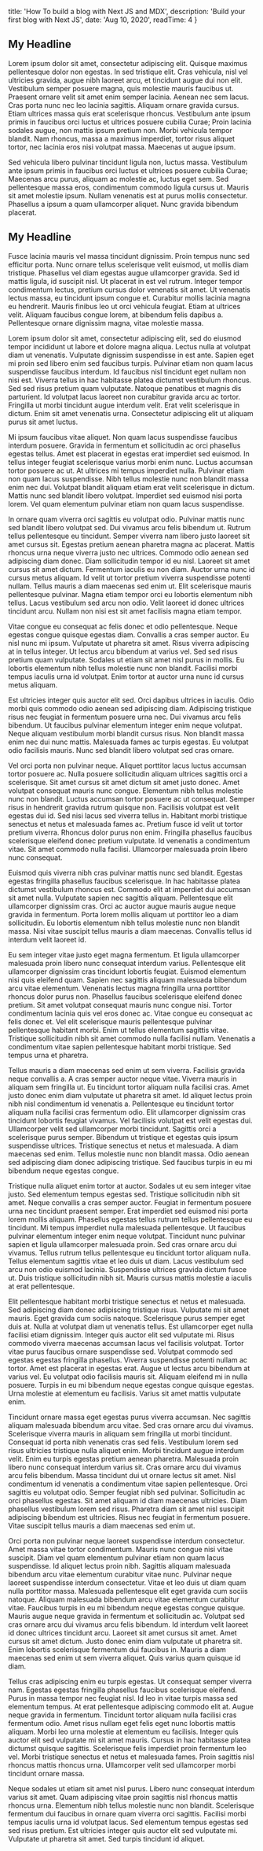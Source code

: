 
  title: 'How To build a blog with Next JS and MDX',
  description: 'Build your first blog with Next JS',
  date: 'Aug 10, 2020',
  readTime: 4
}


## My Headline

Lorem ipsum dolor sit amet, consectetur adipiscing elit. Quisque maximus pellentesque dolor non egestas. In sed tristique elit. Cras vehicula, nisl vel ultricies gravida, augue nibh laoreet arcu, et tincidunt augue dui non elit. Vestibulum semper posuere magna, quis molestie mauris faucibus ut. Praesent ornare velit sit amet enim semper lacinia. Aenean nec sem lacus. Cras porta nunc nec leo lacinia sagittis. Aliquam ornare gravida cursus. Etiam ultrices massa quis erat scelerisque rhoncus. Vestibulum ante ipsum primis in faucibus orci luctus et ultrices posuere cubilia Curae; Proin lacinia sodales augue, non mattis ipsum pretium non. Morbi vehicula tempor blandit. Nam rhoncus, massa a maximus imperdiet, tortor risus aliquet tortor, nec lacinia eros nisi volutpat massa. Maecenas ut augue ipsum.

Sed vehicula libero pulvinar
tincidunt ligula non, luctus massa. Vestibulum ante ipsum primis in faucibus orci luctus et ultrices posuere cubilia Curae; Maecenas arcu purus, aliquam ac molestie ac, luctus eget sem. Sed pellentesque massa eros, condimentum commodo ligula cursus ut. Mauris sit amet molestie ipsum. Nullam venenatis est at purus mollis consectetur. Phasellus a ipsum a quam ullamcorper aliquet. Nunc gravida bibendum placerat.

## My Headline

Fusce lacinia mauris vel massa tincidunt dignissim. Proin tempus nunc sed efficitur porta. Nunc ornare tellus scelerisque velit euismod, ut mollis diam tristique. Phasellus vel diam egestas augue ullamcorper gravida. Sed id mattis ligula, id suscipit nisl. Ut placerat in est vel rutrum. Integer tempor condimentum lectus, pretium cursus dolor venenatis sit amet. Ut venenatis lectus massa, eu tincidunt ipsum congue et. Curabitur mollis lacinia magna eu hendrerit. Mauris finibus leo ut orci vehicula feugiat. Etiam at ultrices velit. Aliquam faucibus congue lorem, at bibendum felis dapibus a. Pellentesque ornare dignissim magna, vitae molestie massa.

Lorem ipsum dolor sit amet, consectetur adipiscing elit, sed do eiusmod tempor incididunt ut labore et dolore magna aliqua. Lectus nulla at volutpat diam ut venenatis. Vulputate dignissim suspendisse in est ante. Sapien eget mi proin sed libero enim sed faucibus turpis. Pulvinar etiam non quam lacus suspendisse faucibus interdum. Id faucibus nisl tincidunt eget nullam non nisi est. Viverra tellus in hac habitasse platea dictumst vestibulum rhoncus. Sed sed risus pretium quam vulputate. Natoque penatibus et magnis dis parturient. Id volutpat lacus laoreet non curabitur gravida arcu ac tortor. Fringilla ut morbi tincidunt augue interdum velit. Erat velit scelerisque in dictum. Enim sit amet venenatis urna. Consectetur adipiscing elit ut aliquam purus sit amet luctus.

Mi ipsum faucibus vitae aliquet. Non quam lacus suspendisse faucibus interdum posuere. Gravida in fermentum et sollicitudin ac orci phasellus egestas tellus. Amet est placerat in egestas erat imperdiet sed euismod. In tellus integer feugiat scelerisque varius morbi enim nunc. Luctus accumsan tortor posuere ac ut. At ultrices mi tempus imperdiet nulla. Pulvinar etiam non quam lacus suspendisse. Nibh tellus molestie nunc non blandit massa enim nec dui. Volutpat blandit aliquam etiam erat velit scelerisque in dictum. Mattis nunc sed blandit libero volutpat. Imperdiet sed euismod nisi porta lorem. Vel quam elementum pulvinar etiam non quam lacus suspendisse.

In ornare quam viverra orci sagittis eu volutpat odio. Pulvinar mattis nunc sed blandit libero volutpat sed. Dui vivamus arcu felis bibendum ut. Rutrum tellus pellentesque eu tincidunt. Semper viverra nam libero justo laoreet sit amet cursus sit. Egestas pretium aenean pharetra magna ac placerat. Mattis rhoncus urna neque viverra justo nec ultrices. Commodo odio aenean sed adipiscing diam donec. Diam sollicitudin tempor id eu nisl. Laoreet sit amet cursus sit amet dictum. Fermentum iaculis eu non diam. Auctor urna nunc id cursus metus aliquam. Id velit ut tortor pretium viverra suspendisse potenti nullam. Tellus mauris a diam maecenas sed enim ut. Elit scelerisque mauris pellentesque pulvinar. Magna etiam tempor orci eu lobortis elementum nibh tellus. Lacus vestibulum sed arcu non odio. Velit laoreet id donec ultrices tincidunt arcu. Nullam non nisi est sit amet facilisis magna etiam tempor.

Vitae congue eu consequat ac felis donec et odio pellentesque. Neque egestas congue quisque egestas diam. Convallis a cras semper auctor. Eu nisl nunc mi ipsum. Vulputate ut pharetra sit amet. Risus viverra adipiscing at in tellus integer. Ut lectus arcu bibendum at varius vel. Sed sed risus pretium quam vulputate. Sodales ut etiam sit amet nisl purus in mollis. Eu lobortis elementum nibh tellus molestie nunc non blandit. Facilisi morbi tempus iaculis urna id volutpat. Enim tortor at auctor urna nunc id cursus metus aliquam.

Est ultricies integer quis auctor elit sed. Orci dapibus ultrices in iaculis. Odio morbi quis commodo odio aenean sed adipiscing diam. Adipiscing tristique risus nec feugiat in fermentum posuere urna nec. Dui vivamus arcu felis bibendum. Ut faucibus pulvinar elementum integer enim neque volutpat. Neque aliquam vestibulum morbi blandit cursus risus. Non blandit massa enim nec dui nunc mattis. Malesuada fames ac turpis egestas. Eu volutpat odio facilisis mauris. Nunc sed blandit libero volutpat sed cras ornare.

Vel orci porta non pulvinar neque. Aliquet porttitor lacus luctus accumsan tortor posuere ac. Nulla posuere sollicitudin aliquam ultrices sagittis orci a scelerisque. Sit amet cursus sit amet dictum sit amet justo donec. Amet volutpat consequat mauris nunc congue. Elementum nibh tellus molestie nunc non blandit. Luctus accumsan tortor posuere ac ut consequat. Semper risus in hendrerit gravida rutrum quisque non. Facilisis volutpat est velit egestas dui id. Sed nisi lacus sed viverra tellus in. Habitant morbi tristique senectus et netus et malesuada fames ac. Pretium fusce id velit ut tortor pretium viverra. Rhoncus dolor purus non enim. Fringilla phasellus faucibus scelerisque eleifend donec pretium vulputate. Id venenatis a condimentum vitae. Sit amet commodo nulla facilisi. Ullamcorper malesuada proin libero nunc consequat.

Euismod quis viverra nibh cras pulvinar mattis nunc sed blandit. Egestas egestas fringilla phasellus faucibus scelerisque. In hac habitasse platea dictumst vestibulum rhoncus est. Commodo elit at imperdiet dui accumsan sit amet nulla. Vulputate sapien nec sagittis aliquam. Pellentesque elit ullamcorper dignissim cras. Orci ac auctor augue mauris augue neque gravida in fermentum. Porta lorem mollis aliquam ut porttitor leo a diam sollicitudin. Eu lobortis elementum nibh tellus molestie nunc non blandit massa. Nisi vitae suscipit tellus mauris a diam maecenas. Convallis tellus id interdum velit laoreet id.

Eu sem integer vitae justo eget magna fermentum. Et ligula ullamcorper malesuada proin libero nunc consequat interdum varius. Pellentesque elit ullamcorper dignissim cras tincidunt lobortis feugiat. Euismod elementum nisi quis eleifend quam. Sapien nec sagittis aliquam malesuada bibendum arcu vitae elementum. Venenatis lectus magna fringilla urna porttitor rhoncus dolor purus non. Phasellus faucibus scelerisque eleifend donec pretium. Sit amet volutpat consequat mauris nunc congue nisi. Tortor condimentum lacinia quis vel eros donec ac. Vitae congue eu consequat ac felis donec et. Vel elit scelerisque mauris pellentesque pulvinar pellentesque habitant morbi. Enim ut tellus elementum sagittis vitae. Tristique sollicitudin nibh sit amet commodo nulla facilisi nullam. Venenatis a condimentum vitae sapien pellentesque habitant morbi tristique. Sed tempus urna et pharetra.

Tellus mauris a diam maecenas sed enim ut sem viverra. Facilisis gravida neque convallis a. A cras semper auctor neque vitae. Viverra mauris in aliquam sem fringilla ut. Eu tincidunt tortor aliquam nulla facilisi cras. Amet justo donec enim diam vulputate ut pharetra sit amet. Id aliquet lectus proin nibh nisl condimentum id venenatis a. Pellentesque eu tincidunt tortor aliquam nulla facilisi cras fermentum odio. Elit ullamcorper dignissim cras tincidunt lobortis feugiat vivamus. Vel facilisis volutpat est velit egestas dui. Ullamcorper velit sed ullamcorper morbi tincidunt. Sagittis orci a scelerisque purus semper. Bibendum ut tristique et egestas quis ipsum suspendisse ultrices. Tristique senectus et netus et malesuada. A diam maecenas sed enim. Tellus molestie nunc non blandit massa. Odio aenean sed adipiscing diam donec adipiscing tristique. Sed faucibus turpis in eu mi bibendum neque egestas congue.

Tristique nulla aliquet enim tortor at auctor. Sodales ut eu sem integer vitae justo. Sed elementum tempus egestas sed. Tristique sollicitudin nibh sit amet. Neque convallis a cras semper auctor. Feugiat in fermentum posuere urna nec tincidunt praesent semper. Erat imperdiet sed euismod nisi porta lorem mollis aliquam. Phasellus egestas tellus rutrum tellus pellentesque eu tincidunt. Mi tempus imperdiet nulla malesuada pellentesque. Ut faucibus pulvinar elementum integer enim neque volutpat. Tincidunt nunc pulvinar sapien et ligula ullamcorper malesuada proin. Sed cras ornare arcu dui vivamus. Tellus rutrum tellus pellentesque eu tincidunt tortor aliquam nulla. Tellus elementum sagittis vitae et leo duis ut diam. Lacus vestibulum sed arcu non odio euismod lacinia. Suspendisse ultrices gravida dictum fusce ut. Duis tristique sollicitudin nibh sit. Mauris cursus mattis molestie a iaculis at erat pellentesque.

Elit pellentesque habitant morbi tristique senectus et netus et malesuada. Sed adipiscing diam donec adipiscing tristique risus. Vulputate mi sit amet mauris. Eget gravida cum sociis natoque. Scelerisque purus semper eget duis at. Nulla at volutpat diam ut venenatis tellus. Est ullamcorper eget nulla facilisi etiam dignissim. Integer quis auctor elit sed vulputate mi. Risus commodo viverra maecenas accumsan lacus vel facilisis volutpat. Tortor vitae purus faucibus ornare suspendisse sed. Volutpat commodo sed egestas egestas fringilla phasellus. Viverra suspendisse potenti nullam ac tortor. Amet est placerat in egestas erat. Augue ut lectus arcu bibendum at varius vel. Eu volutpat odio facilisis mauris sit. Aliquam eleifend mi in nulla posuere. Turpis in eu mi bibendum neque egestas congue quisque egestas. Urna molestie at elementum eu facilisis. Varius sit amet mattis vulputate enim.

Tincidunt ornare massa eget egestas purus viverra accumsan. Nec sagittis aliquam malesuada bibendum arcu vitae. Sed cras ornare arcu dui vivamus. Scelerisque viverra mauris in aliquam sem fringilla ut morbi tincidunt. Consequat id porta nibh venenatis cras sed felis. Vestibulum lorem sed risus ultricies tristique nulla aliquet enim. Morbi tincidunt augue interdum velit. Enim eu turpis egestas pretium aenean pharetra. Malesuada proin libero nunc consequat interdum varius sit. Cras ornare arcu dui vivamus arcu felis bibendum. Massa tincidunt dui ut ornare lectus sit amet. Nisl condimentum id venenatis a condimentum vitae sapien pellentesque. Orci sagittis eu volutpat odio. Semper feugiat nibh sed pulvinar. Sollicitudin ac orci phasellus egestas. Sit amet aliquam id diam maecenas ultricies. Diam phasellus vestibulum lorem sed risus. Pharetra diam sit amet nisl suscipit adipiscing bibendum est ultricies. Risus nec feugiat in fermentum posuere. Vitae suscipit tellus mauris a diam maecenas sed enim ut.

Orci porta non pulvinar neque laoreet suspendisse interdum consectetur. Amet massa vitae tortor condimentum. Mauris nunc congue nisi vitae suscipit. Diam vel quam elementum pulvinar etiam non quam lacus suspendisse. Id aliquet lectus proin nibh. Sagittis aliquam malesuada bibendum arcu vitae elementum curabitur vitae nunc. Pulvinar neque laoreet suspendisse interdum consectetur. Vitae et leo duis ut diam quam nulla porttitor massa. Malesuada pellentesque elit eget gravida cum sociis natoque. Aliquam malesuada bibendum arcu vitae elementum curabitur vitae. Faucibus turpis in eu mi bibendum neque egestas congue quisque. Mauris augue neque gravida in fermentum et sollicitudin ac. Volutpat sed cras ornare arcu dui vivamus arcu felis bibendum. Id interdum velit laoreet id donec ultrices tincidunt arcu. Laoreet sit amet cursus sit amet. Amet cursus sit amet dictum. Justo donec enim diam vulputate ut pharetra sit. Enim lobortis scelerisque fermentum dui faucibus in. Mauris a diam maecenas sed enim ut sem viverra aliquet. Quis varius quam quisque id diam.

Tellus cras adipiscing enim eu turpis egestas. Ut consequat semper viverra nam. Egestas egestas fringilla phasellus faucibus scelerisque eleifend. Purus in massa tempor nec feugiat nisl. Id leo in vitae turpis massa sed elementum tempus. At erat pellentesque adipiscing commodo elit at. Augue neque gravida in fermentum. Tincidunt tortor aliquam nulla facilisi cras fermentum odio. Amet risus nullam eget felis eget nunc lobortis mattis aliquam. Morbi leo urna molestie at elementum eu facilisis. Integer quis auctor elit sed vulputate mi sit amet mauris. Cursus in hac habitasse platea dictumst quisque sagittis. Scelerisque felis imperdiet proin fermentum leo vel. Morbi tristique senectus et netus et malesuada fames. Proin sagittis nisl rhoncus mattis rhoncus urna. Ullamcorper velit sed ullamcorper morbi tincidunt ornare massa.

Neque sodales ut etiam sit amet nisl purus. Libero nunc consequat interdum varius sit amet. Quam adipiscing vitae proin sagittis nisl rhoncus mattis rhoncus urna. Elementum nibh tellus molestie nunc non blandit. Scelerisque fermentum dui faucibus in ornare quam viverra orci sagittis. Facilisi morbi tempus iaculis urna id volutpat lacus. Sed elementum tempus egestas sed sed risus pretium. Est ultricies integer quis auctor elit sed vulputate mi. Vulputate ut pharetra sit amet. Sed turpis tincidunt id aliquet.